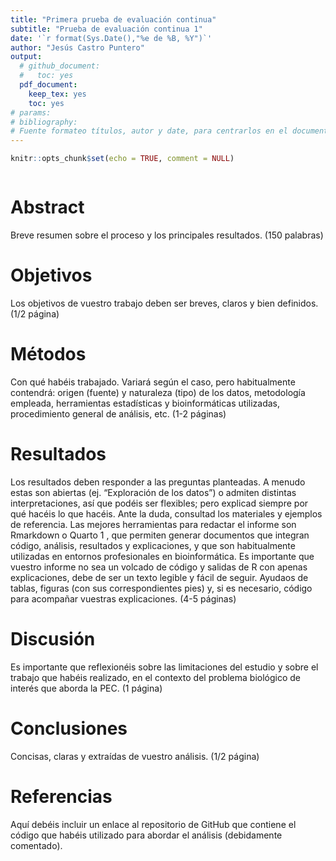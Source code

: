 ```yaml
---
title: "Primera prueba de evaluación continua"
subtitle: "Prueba de evaluación continua 1"
date: '`r format(Sys.Date(),"%e de %B, %Y")`'
author: "Jesús Castro Puntero"
output:
  # github_document:
  #   toc: yes
  pdf_document:
    keep_tex: yes
    toc: yes
# params:
# bibliography:
# Fuente formateo títulos, autor y date, para centrarlos en el documento: https://stackoverflow.com/questions/43404487/how-do-i-center-my-yaml-heading-in-an-r-markdown-html-document
---
```


<style type="text/css">

h1.title {
  font-size: 24px;
  text-align: center;
}

h3.subtitle {
  font-size: 24px;
  text-align: center;
}

h4.date { /* Header 4 - and the author and data headers use this too  */
  font-size: 18px;
  text-align: center;
}

h4.author { /* Header 4 - and the author and data headers use this too  */
    font-size: 18px;
  text-align: center;
}

</style>

```r
knitr::opts_chunk$set(echo = TRUE, comment = NULL)
```

```r

```



# Abstract 
Breve resumen sobre el proceso y los principales resultados. (150 palabras)

# Objetivos
Los objetivos de vuestro trabajo deben ser breves, claros y bien definidos. (1/2 página)

# Métodos
Con qué habéis trabajado. Variará según el caso, pero
habitualmente contendrá: origen (fuente) y naturaleza (tipo) de los datos,
metodología empleada, herramientas estadísticas y bioinformáticas
utilizadas, procedimiento general de análisis, etc. (1-2 páginas)

# Resultados
Los resultados deben responder a las preguntas planteadas. A
menudo estas son abiertas (ej. “Exploración de los datos”) o admiten distintas
interpretaciones, así que podéis ser flexibles; pero explicad siempre por qué
hacéis lo que hacéis. Ante la duda, consultad los materiales y ejemplos de
referencia.
Las mejores herramientas para redactar el informe son Rmarkdown o Quarto
1
, que permiten generar documentos que integran código, análisis, resultados
y explicaciones, y que son habitualmente utilizadas en entornos profesionales
en bioinformática.
Es importante que vuestro informe no sea un volcado de código y salidas de R
con apenas explicaciones, debe de ser un texto legible y fácil de seguir.
Ayudaos de tablas, figuras (con sus correspondientes pies) y, si es necesario,
código para acompañar vuestras explicaciones. (4-5 páginas)

# Discusión
Es importante que reflexionéis sobre las limitaciones del estudio y
sobre el trabajo que habéis realizado, en el contexto del problema biológico de
interés que aborda la PEC. (1 página)

# Conclusiones
Concisas, claras y extraídas de vuestro análisis. (1/2 página)

# Referencias
Aquí debéis incluir un enlace al repositorio de GitHub que
contiene el código que habéis utilizado para abordar el análisis (debidamente
comentado).
